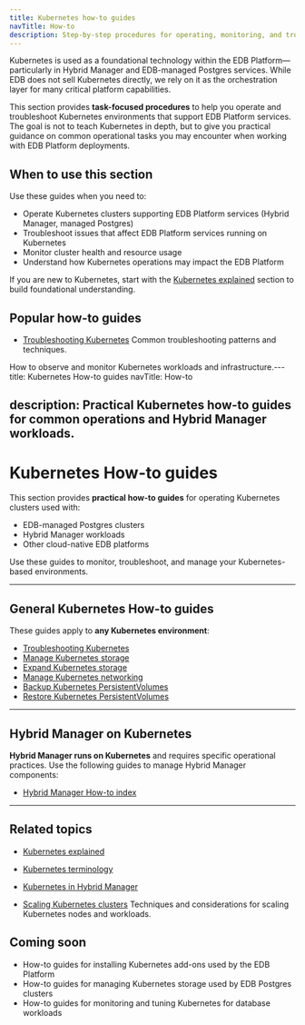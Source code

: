 ```yaml
---
title: Kubernetes how-to guides
navTitle: How-to
description: Step-by-step procedures for operating, monitoring, and troubleshooting Kubernetes environments used within the EDB Platform.
---
```


Kubernetes is used as a foundational technology within the EDB Platform—particularly in Hybrid Manager and EDB-managed Postgres services.
While EDB does not sell Kubernetes directly, we rely on it as the orchestration layer for many critical platform capabilities.

This section provides **task-focused procedures** to help you operate and troubleshoot Kubernetes environments that support EDB Platform services.
The goal is not to teach Kubernetes in depth, but to give you practical guidance on common operational tasks you may encounter when working with EDB Platform deployments.

## When to use this section

Use these guides when you need to:

-   Operate Kubernetes clusters supporting EDB Platform services (Hybrid Manager, managed Postgres)
-   Troubleshoot issues that affect EDB Platform services running on Kubernetes
-   Monitor cluster health and resource usage
-   Understand how Kubernetes operations may impact the EDB Platform

If you are new to Kubernetes, start with the [Kubernetes explained](/portal/kubernetes/learn/explained) section to build foundational understanding.

## Popular how-to guides

-   [Troubleshooting Kubernetes](/portal/kubernetes/learn/how-to/troubleshooting-on-kubernetes)
    Common troubleshooting patterns and techniques.

How to observe and monitor Kubernetes workloads and infrastructure.---
title: Kubernetes How-to guides
navTitle: How-to

## description: Practical Kubernetes how-to guides for common operations and Hybrid Manager workloads.

# Kubernetes How-to guides

This section provides **practical how-to guides** for operating Kubernetes clusters used with:

-   EDB-managed Postgres clusters
-   Hybrid Manager workloads
-   Other cloud-native EDB platforms

Use these guides to monitor, troubleshoot, and manage your Kubernetes-based environments.

* * *

## General Kubernetes How-to guides

These guides apply to **any Kubernetes environment**:

-   [Troubleshooting Kubernetes](/portal/kubernetes/learn/how-to/troubleshooting-on-kubernetes)
-   [Manage Kubernetes storage](./manage-kubernetes-storage)
-   [Expand Kubernetes storage](./expand-kubernetes-storage)
-   [Manage Kubernetes networking](./manage-kubernetes-networking)
-   [Backup Kubernetes PersistentVolumes](./backup-kubernetes-pv)
-   [Restore Kubernetes PersistentVolumes](./restore-kubernetes-pv)

* * *

## Hybrid Manager on Kubernetes

**Hybrid Manager runs on Kubernetes** and requires specific operational practices.
Use the following guides to manage Hybrid Manager components:

-   [Hybrid Manager How-to index](./hybrid-manager)

* * *

## Related topics

-   [Kubernetes explained](/portal/kubernetes/learn/explained)
-   [Kubernetes terminology](/portal/kubernetes/learn/explained/terminology)
-   [Kubernetes in Hybrid Manager](/portal/kubernetes/learn/explained/k8s-in-hybrid-manager/)


-   [Scaling Kubernetes clusters](/portal/kubernetes/learn/how-to/scale-kubernetes-clusters)
    Techniques and considerations for scaling Kubernetes nodes and workloads.

## Coming soon

-   How-to guides for installing Kubernetes add-ons used by the EDB Platform
-   How-to guides for managing Kubernetes storage used by EDB Postgres clusters
-   How-to guides for monitoring and tuning Kubernetes for database workloads
